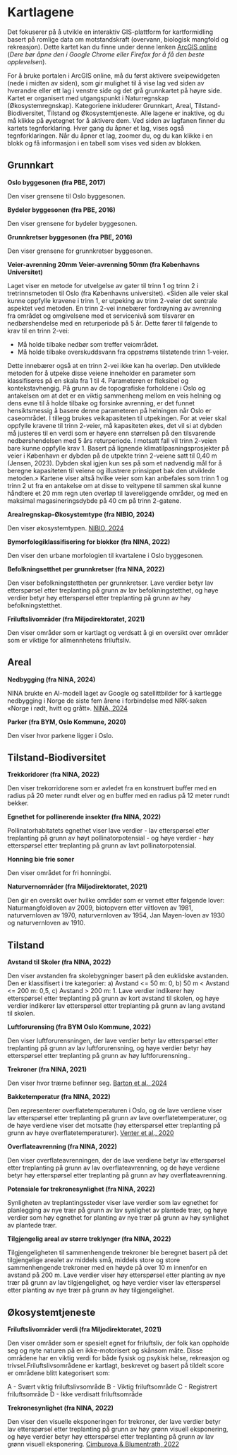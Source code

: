 # Kartlagene
Det fokuserer på å utvikle en interaktiv GIS-plattform for kartformidling basert på romlige data om motstandskraft (overvann, biologisk mangfold og rekreasjon). Dette kartet kan du finne under denne lenken [ArcGIS online](https://experience.arcgis.com/experience/e91c22a87465403ba961fb307dcbf2bb/) (*Dere bør åpne den i Google Chrome eller Firefox for å få den beste opplevelsen*). 


For å bruke portalen i ArcGIS online, må du først aktivere sveipewidgeten (nede i midten av siden), som gir mulighet til å vise lag ved siden av hverandre eller ett lag i venstre side og det grå grunnkartet på høyre side. Kartet er organisert med utgangspunkt i Naturregnskap (Økosystemregnskap). Kategoriene inkluderer Grunnkart, Areal, Tilstand-Biodiversitet, Tilstand og Økosystemtjeneste. Alle lagene er inaktive, og du må klikke på øyetegnet for å aktivere dem. Ved siden av lagfanen finner du kartets tegnforklaring. Hver gang du åpner et lag, vises også tegnforklaringen. Når du åpner et lag, zoomer du, og du kan klikke i en blokk og få informasjon i en tabell som vises ved siden av blokken.

## Grunnkart

**Oslo byggesonen (fra PBE, 2017)**

Den viser grensene til Oslo byggesonen.

**Bydeler byggesonen (fra PBE, 2016)**

Den viser grensene for bydeler byggesonen.

**Grunnkretser byggesonen (fra PBE, 2016)**

Den viser grensene for grunnkretser byggesonen. 

**Veier-avrenning 20mm**
**Veier-avrenning 50mm (fra Københavns Universitet)**

Laget viser en metode for utvelgelse av gater til trinn 1 og trinn 2 i tretrinnsmetoden til Oslo (fra Københavns universitet). «Siden alle veier skal kunne oppfylle kravene i trinn 1, er utpeking av trinn 2-veier det sentrale aspektet ved metoden. En trinn 2-vei innebærer fordrøyning av avrenning fra området og omgivelsene med et servicenivå som tilsvarer en nedbørshendelse med en returperiode på 5 år. Dette fører til følgende to krav til en trinn 2-vei:

- Må holde tilbake nedbør som treffer veiområdet.
- Må holde tilbake overskuddsvann fra oppstrøms tilstøtende trinn 1-veier.

Dette innebærer også at en trinn 2-vei ikke kan ha overløp. Den utviklede metoden for å utpeke disse veiene inneholder en parameter som klassifiseres på en skala fra 1 til 4. Parameteren er fleksibel og kontekstavhengig. På grunn av de topografiske forholdene i Oslo og antakelsen om at det er en viktig sammenheng mellom en veis helning og dens evne til å holde tilbake og forsinke avrenning, er det funnet hensiktsmessig å basere denne parameteren på helningen når Oslo er caseområdet. I tillegg brukes veikapasiteten til utpekingen. For at veier skal oppfylle kravene til trinn 2-veier, må kapasiteten økes, det vil si at dybden må justeres til en verdi som er høyere enn størrelsen på den tilsvarende nedbørshendelsen med 5 års returperiode. I motsatt fall vil trinn 2-veien bare kunne oppfylle krav 1. Basert på lignende klimatilpasningsprosjekter på veier i København er dybden på de utpekte trinn 2-veiene satt til 0,40 m (Jensen, 2023). Dybden skal igjen kun ses på som et nødvendig mål for å beregne kapasiteten til veiene og illustrere prinsippet bak den utviklede metoden.» 
Kartene viser altså hvilke veier som kan anbefales som trinn 1 og trinn 2 ut fra en antakelse om at disse to veitypene til sammen skal kunne håndtere et 20 mm regn uten overløp til lavereliggende områder, og med en maksimal magasineringsdybde på 40 cm på trinn 2-gatene.

**Arealregnskap-Økosystemtype (fra NIBIO, 2024)**

Den viser økosystemtypen.
[NIBIO, 2024](https://kartkatalog.geonorge.no/metadata/grunnkart-for-bruk-i-arealregnskap-testversjon-wms/c7dc425b-60cd-42f7-a84e-202c7d7b912a)

**Bymorfologiklassifisering for blokker (fra NINA, 2022)**

Den viser den urbane morfologien til kvartalene i Oslo byggesonen.

**Befolkningsetthet per grunnkretser (fra NINA, 2022)**

Den viser befolkningstettheten per grunnkretser. Lave verdier betyr lav etterspørsel etter treplanting på grunn av lav befolkningstetthet, og høye verdier betyr høy etterspørsel etter treplanting på grunn av høy befolkningstetthet.

**Friluftslivområder (fra Miljodirektoratet, 2021)**

Den viser områder som er kartlagt og verdsatt å gi en oversikt over områder som er viktige for allmennhetens friluftsliv.

## Areal

**Nedbygging (fra NINA, 2024)**

NINA brukte en AI-modell laget av Google og satellittbilder for å kartlegge nedbygging i Norge de siste fem årene i forbindelse med NRK-saken «Norge i rødt, hvitt og grått».
[NINA, 2024](https://www.nina.no/Om-NINA/Aktuelt/Nyheter/article/kartlegg-nedbygging-av-natur-selv)

**Parker (fra BYM, Oslo Kommune, 2020)**

Den viser hvor parkene ligger i Oslo.

## Tilstand-Biodiversitet

**Trekkoridorer (fra NINA, 2022)**

Den viser trekorridorene som er avledet fra en konstruert buffer med en radius på 20 meter rundt elver og en buffer med en radius på 12 meter rundt bekker.

**Egnethet for pollinerende insekter (fra NINA, 2022)**

Pollinatorhabitatets egnethet viser lave verdier - lav etterspørsel etter treplanting på grunn av høyt pollinatorpotensial - og høye verdier - høy etterspørsel etter treplanting på grunn av lavt pollinatorpotensial.

**Honning bie frie soner**

Den viser området for fri honningbi.

**Naturvernområder (fra Miljodirektoratet, 2021)**

Den gir en oversikt over hvilke områder som er vernet etter følgende lover: Naturmangfoldloven av 2009, biotopvern etter viltloven av 1981, naturvernloven av 1970, naturvernloven av 1954, Jan Mayen-loven av 1930 og naturvernloven av 1910.

## Tilstand

**Avstand til Skoler (fra NINA, 2022)**

Den viser avstanden fra skolebygninger basert på den euklidske avstanden. Den er klassifisert i tre kategorier: a) Avstand <= 50 m: 0, b) 50 m < Avstand <= 200 m: 0,5, c) Avstand > 200 m: 1. Lave verdier indikerer høy etterspørsel etter treplanting på grunn av kort avstand til skolen, og høye verdier indikerer lav etterspørsel etter treplanting på grunn av lang avstand til skolen.

**Luftforurensing (fra BYM Oslo Kommune, 2022)**

Den viser luftforurensningen, der lave verdier betyr lav etterspørsel etter treplanting på grunn av lav luftforurensning, og høye verdier betyr høy etterspørsel etter treplanting på grunn av høy luftforurensning..

**Trekroner (fra NINA, 2021)**

Den viser hvor trærne befinner seg.
[Barton et al., 2024](https://brage.nina.no/nina-xmlui/handle/11250/3134268)

**Bakketemperatur (fra NINA, 2022)**

Den representerer overflatetemperaturen i Oslo, og de lave verdiene viser lav etterspørsel etter treplanting på grunn av lave overflatetemperaturer, og de høye verdiene viser det motsatte (høy etterspørsel etter treplanting på grunn av høye overflatetemperaturer).
[Venter et al., 2020](https://doi.org/10.1016/j.scitotenv.2019.136193)

**Overflateavrenning (fra NINA, 2022)**

Den viser overflateavrenningen, der de lave verdiene betyr lav etterspørsel etter treplanting på grunn av lav overflateavrenning, og de høye verdiene betyr høy etterspørsel etter treplanting på grunn av høy overflateavrenning.

**Potensiale for trekronesynlighet (fra NINA, 2022)**

Synligheten av treplantingssteder viser lave verdier som lav egnethet for planlegging av nye trær på grunn av lav synlighet av plantede trær, og høye verdier som høy egnethet for planting av nye trær på grunn av høy synlighet av plantede trær.

**Tilgjengelig areal av større treklynger (fra NINA, 2022)**

Tilgjengeligheten til sammenhengende trekroner ble beregnet basert på det tilgjengelige arealet av middels små, middels store og store sammenhengende trekroner med en høyde på over 10 m innenfor en avstand på 200 m. Lave verdier viser høy etterspørsel etter planting av nye trær på grunn av lav tilgjengelighet, og høye verdier viser lav etterspørsel etter planting av nye trær på grunn av høy tilgjengelighet.

## Økosystemtjeneste

**Friluftslivområder verdi (fra Miljodirektoratet, 2021)**

Den viser områder som er spesielt egnet for friluftsliv, der folk kan oppholde seg og nyte naturen på en ikke-motorisert og skånsom måte. Disse områdene har en viktig verdi for både fysisk og psykisk helse, rekreasjon og trivsel.Friluftslivsområdene er kartlagt, beskrevet og basert på tildelt score er områdene blitt kategorisert som:

A - Svært viktig friluftslivsområde
B - Viktig friluftsområde
C - Registrert friluftsområde
D - Ikke verdisatt friluftsområde

**Trekronesynlighet (fra NINA, 2022)**

Den viser den visuelle eksponeringen for trekroner, der lave verdier betyr lav etterspørsel etter treplanting på grunn av høy grønn visuell eksponering, og høye verdier betyr høy etterspørsel etter treplanting på grunn av lav grønn visuell eksponering.
[Cimburova & Blumentrath, 2022](https://doi.org/10.1016/j.landurbplan.2022.104395)
